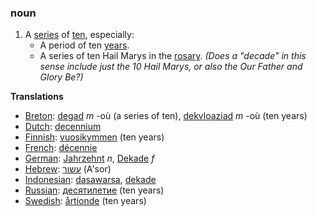 ===noun===
# A [[series]] of [[ten]], especially:
#* A period of ten [[year]]s.
#* A series of ten Hail Marys in the [[rosary]]. ''(Does a "decade" in this sense include just the 10 Hail Marys, or also the Our Father and Glory Be?)''
'''Translations'''
*[[Breton]]: [[degad]] ''m'' -où (a series of ten), [[dekvloaziad]] ''m'' -où (ten years)
*[[Dutch]]: [[decennium]]
*[[Finnish]]: [[vuosikymmen]] (ten years)
*[[French]]: [[décennie]]
*[[German]]: [[Jahrzehnt]] ''n'', [[Dekade]] ''f''
*[[Hebrew]]: [[עשור]] (A'sor)
*[[Indonesian]]: [[dasawarsa]], [[dekade]]
*[[Russian]]: [[десятилетие]] (ten years)
*[[Swedish]]: [[årtionde]] (ten years)
